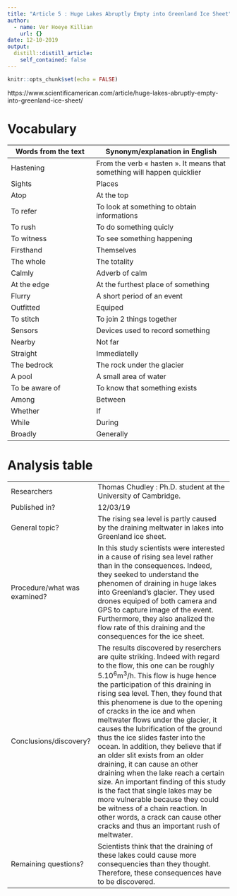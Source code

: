 ```yaml
---
title: "Article 5 : Huge Lakes Abruptly Empty into Greenland Ice Sheet"
author:
  - name: Ver Hoeye Killian
    url: {}
date: 12-10-2019
output:
  distill::distill_article:
    self_contained: false
---
```


```r
knitr::opts_chunk$set(echo = FALSE)
```

https://www.scientificamerican.com/article/huge-lakes-abruptly-empty-into-greenland-ice-sheet/

# Vocabulary

| Words from the text  | Synonym/explanation in English |
| -------------------  | ------------------------------ |
| Hastening            | From the verb « hasten ». It means that something will happen quicklier |
| Sights               | Places                         |
| Atop                 | At the top                     |
| To refer             | To look at something to obtain informations |
| To rush              | To do something quicly         |
| To witness           | To see something happening     |
| Firsthand            | Themselves                     |
| The whole            | The totality                   |
| Calmly               | Adverb of calm                 |
| At the edge          | At the furthest place of something |
| Flurry               | A short period of an event     |
| Outfitted            | Equiped                        |
| To stitch            | To join 2 things together      |
| Sensors              | Devices used to record something |
| Nearby               | Not far                        |
| Straight             | Immediatelly                   |
| The bedrock          | The rock under the glacier     |
| A pool               | A small area of water          |
| To be aware of       | To know that something exists  |
| Among                | Between                        |
| Whether | If |
| While | During |
| Broadly | Generally |

# Analysis table

|                              |                                                                     |
| ---------------------------- | ------------------------------------------------------------------- |
| Researchers                  | Thomas Chudley : Ph.D. student at the University of Cambridge. |
| Published in?                | 12/03/19 |
| General topic? | The rising sea level is partly caused by the draining meltwater in lakes into Greenland ice sheet. |
| Procedure/what was examined? | In this study scientists were interested in a cause of rising sea level rather than in the consequences. Indeed, they seeked to understand the phenomen of draining in huge lakes into Greenland’s glacier. They used drones equiped of both camera and GPS to capture image of the event. Furthermore, they also analized the flow rate of this draining and the consequences for the ice sheet. |
| Conclusions/discovery? | The results discovered by reserchers are quite striking. Indeed with regard to the flow, this one can be roughly 5.10^6^m^3^/h. This flow is huge hence the participation of this draining in rising sea level. Then, they found that this phenomene is due to the opening of cracks in the ice and when meltwater flows under the glacier, it causes the lubrification of the ground thus the ice slides faster into the ocean. In addition, they believe that if an older slit exists from an older draining, it can cause an other draining when the lake reach a certain size. An important finding of this study is the fact that single lakes may be more vulnerable because they could be witness of a chain reaction. In other words, a crack can cause other cracks and thus an important rush of meltwater. |
| Remaining questions? | Scientists think that the draining of these lakes could cause more consequencies than they thought. Therefore, these consequences have to be discovered. |





